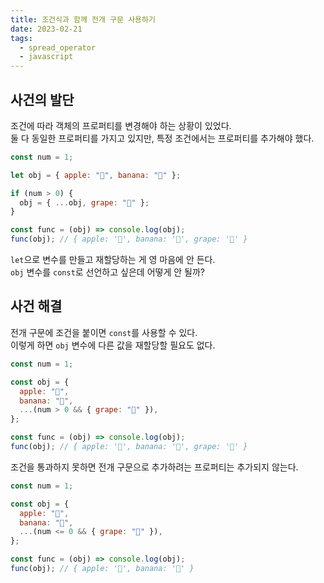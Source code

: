 ```yaml
---
title: 조건식과 함께 전개 구문 사용하기
date: 2023-02-21
tags:
  - spread_operator
  - javascript
---
```


## 사건의 발단

조건에 따라 객체의 프로퍼티를 변경해야 하는 상황이 있었다.  
둘 다 동일한 프로퍼티를 가지고 있지만, 특정 조건에서는 프로퍼티를 추가해야 했다.

```javascript
const num = 1;

let obj = { apple: "🍎", banana: "🍌" };

if (num > 0) {
  obj = { ...obj, grape: "🍇" };
}

const func = (obj) => console.log(obj);
func(obj); // { apple: '🍎', banana: '🍌', grape: '🍇' }
```

`let`으로 변수를 만들고 재할당하는 게 영 마음에 안 든다.  
`obj` 변수를 `const`로 선언하고 싶은데 어떻게 안 될까?

## 사건 해결

전개 구문에 조건을 붙이면 `const`를 사용할 수 있다.  
이렇게 하면 `obj` 변수에 다른 값을 재할당할 필요도 없다.

```javascript
const num = 1;

const obj = {
  apple: "🍎",
  banana: "🍌",
  ...(num > 0 && { grape: "🍇" }),
};

const func = (obj) => console.log(obj);
func(obj); // { apple: '🍎', banana: '🍌', grape: '🍇' }
```

조건을 통과하지 못하면 전개 구문으로 추가하려는 프로퍼티는 추가되지 않는다.

```javascript
const num = 1;

const obj = {
  apple: "🍎",
  banana: "🍌",
  ...(num <= 0 && { grape: "🍇" }),
};

const func = (obj) => console.log(obj);
func(obj); // { apple: '🍎', banana: '🍌' }
```
